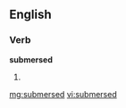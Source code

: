 ==English==

===Verb===
'''submersed'''

# {{past of|[[submerse]]}}

[[mg:submersed]]
[[vi:submersed]]